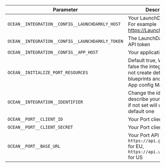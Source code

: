 | Parameter                                           | Description                                                                                                        | Required |
| --------------------------------------------------- | ------------------------------------------------------------------------------------------------------------------ | -------- |
| `OCEAN__INTEGRATION__CONFIG__LAUNCHDARKLY_HOST`  | Your LaunchDarkly host. For example https://Launchdarkly.com                                                          | ✅       |
| `OCEAN__INTEGRATION__CONFIG__LAUNCHDARKLY_TOKEN` | The LaunchDarkly Cloud API token                                                                                      | ✅       |
| `OCEAN__INTEGRATION__CONFIG__APP_HOST`              | Your application's host url                                                                                        | ❌       |
| `OCEAN__INITIALIZE_PORT_RESOURCES`                  | Default true, When set to false the integration will not create default blueprints and the port App config Mapping | ❌       |
| `OCEAN__INTEGRATION__IDENTIFIER`                    | Change the identifier to describe your integration, if not set will use the default one                            | ❌       |
| `OCEAN__PORT__CLIENT_ID`                            | Your Port client id                                                                                                | ✅       |
| `OCEAN__PORT__CLIENT_SECRET`                        | Your Port client secret                                                                                            | ✅       |
| `OCEAN__PORT__BASE_URL`                     | Your Port API URL - `https://api.getport.io` for EU, `https://api.us.getport.io` for US                                    | ✅       |
